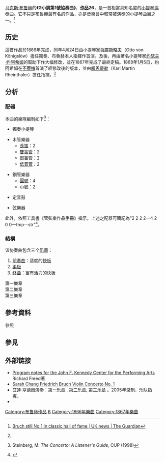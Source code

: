 [[马克斯·布鲁赫|马克斯·布鲁赫]]的'''《G小調第1號協奏曲》'''，'''[[作品號|作品]]26'''，是一首相當具知名度的[[小提琴協奏曲|小提琴協奏曲]]。它不只是布魯赫最有名的作品，亦是音樂會中較常被演奏的小提琴曲目之一。<ref>{{en}}[http://www.guardian.co.uk/uk_news/story/0,,214089,00.html Bruch still No 1 in classic hall of fame | UK news | The Guardian<!-- Bot generated title -->]</ref>

==历史==
這首作品於1866年完成，同年4月24日由小提琴家[[強靈斯略夫|強靈斯略夫]]（Otto von Königslöw）擔任獨奏、布魯赫本人指揮作首演。及後，再由著名小提琴家[[约瑟夫·约阿希姆|约瑟夫·约阿希姆]]的幫助下作大幅修改，並在1867年完成了最終定稿。1868年1月5日，約阿希姆在[[不萊梅|不萊梅]]首演了經修改後的版本，並由[[賴恩戴勒|賴恩戴勒]]（Karl Martin Rheinthaler）擔任指揮。<ref name="sb"/>

== 分析 ==
=== 配器 ===
本曲的樂隊編制如下<ref name="sb">{{en}}Steinberg, M. ''The Concerto: A Listener's Guide'', OUP (1998)</ref>：

* 獨奏小提琴
{{multicol}}
* 木管樂器
** [[長笛|長笛]]：2
** [[雙簧管|雙簧管]]：2
** [[單簧管|單簧管]]：2
** [[低音管|低音管]]：2
{{multicol-break}}
* 銅管樂器
** [[圓號|圓號]]：4
** [[小號|小號]]：2
{{multicol-break}}
* 定音鼓
{{multicol-break}}
* 弦樂器
{{multicol-end}}

此外，依照工具書《管弦樂作品手冊》指示，上述之配器可簡記為"2 2 2 2—4 2 0 0—tmp—str"<ref>{{Cite book|title=''ORCHESTRAL MUSIC: A Handbook.''|url=https://archive.org/details/orchestralmusic00dani|last=Daniels|first=David|publisher=Scarecrow Press, Inc.|year=1996|isbn=0-8108-3228-3|location=Lanham|pages=[https://archive.org/details/orchestralmusic00dani/page/n96 84]|edition=3rd ed.}}</ref>。

=== 結構 ===
该协奏曲包含三个[[乐章|乐章]]：

# [[前奏曲|前奏曲]]：适度的[[速度_(音樂)|快板]] 
# [[速度_(音樂)|柔板]]
# [[终曲|终曲]]：富有活力的快板

;第一樂章
;第二樂章
;第三樂章

== 參考資料 ==
;參照
<div class="references-small">
<references/>
</div>

== 參見 ==
{{portal|古典音樂}}

== 外部链接 ==
* [https://web.archive.org/web/20110713142906/http://www.kennedycenter.com/calendar/index.cfm?fuseaction=composition&composition_id=2426 Program notes for the John F. Kennedy Center for the Performing Arts] Richard Freed著 {{en}}
* [http://www.youtube.com/watch?v=xG1GebtPTGs Sarah Chang  Friedrich Bruch Violin Concerto No. 1] {{Wayback|url=http://www.youtube.com/watch?v=xG1GebtPTGs |date=20200711230328 }} {{en}}
* [[艾達·亨德爾|艾達·亨德爾]]演奏：[http://www.youtube.com/watch?v=yXIamNhRXU0 第一乐章] {{Wayback|url=http://www.youtube.com/watch?v=yXIamNhRXU0 |date=20160414065554 }}, [http://www.youtube.com/watch?v=-DW7QHxRCTk 第二乐章], [http://www.youtube.com/watch?v=7Ykuxi5E1Ng 第三乐章] {{Wayback|url=http://www.youtube.com/watch?v=7Ykuxi5E1Ng |date=20160420050341 }}。2005年录制，乐队指挥{{link-en|Igor Gruppman|Igor Gruppman}}。
* {{IMSLP|work=Violin Concerto No.1, Op.26 (Bruch, Max)|cname=布鲁赫第1号小提琴协奏曲}}

[[Category:布鲁赫作品|Category:布鲁赫作品]]
[[Category:小提琴协奏曲|B]]
[[Category:1866年樂曲|Category:1866年樂曲]]
[[Category:1867年樂曲|Category:1867年樂曲]]